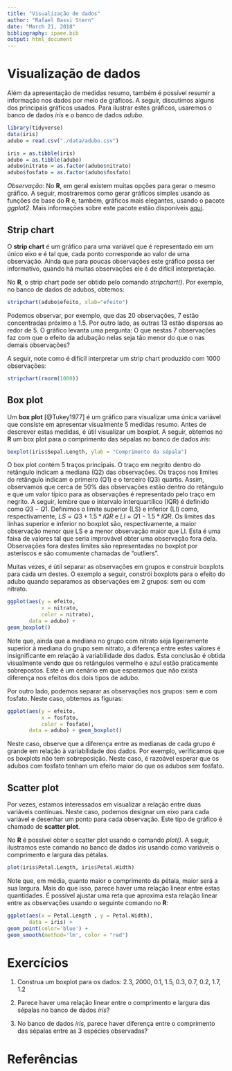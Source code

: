 ```yaml
---
title: "Visualização de dados"
author: "Rafael Bassi Stern"
date: "March 21, 2018"
bibliography: ipaee.bib
output: html_document
---
```


# Visualização de dados

Além da apresentação de medidas resumo,
também é possível resumir a informação
nos dados por meio de gráficos.
A seguir, discutimos alguns dos
principais gráficos usados.
Para ilustrar estes gráficos,
usaremos o banco de dados *iris* e
o banco de dados *adubo*.

```r
library(tidyverse)
data(iris)
adubo = read.csv("./data/adubo.csv")

iris = as.tibble(iris)
adubo = as.tibble(adubo)
adubo$nitrato = as.factor(adubo$nitrato)
adubo$fosfato = as.factor(adubo$fosfato)
```

*Observação*: No **R**, em geral
existem muitas opções para
gerar o mesmo gráfico. A seguir,
mostraremos como gerar gráficos simples
usando as funções de base do **R** e,
também, gráficos mais elegantes,
usando o pacote *ggplot2*.
Mais informações sobre este pacote estão
disponíveis [aqui](http://material.curso-r.com/ggplot/).

## Strip chart

O **strip chart** é um gráfico para uma variável
que é representado em um único eixo e é tal que,
cada ponto corresponde ao valor de uma observação.
Ainda que para poucas observações este gráfico
possa ser informativo, quando 
há muitas observações ele é de difícil interpretação.

No **R**, o strip chart pode ser obtido
pelo comando *stripchart()*.
Por exemplo, no banco de dados de adubos, obtemos:

```r
stripchart(adubo$efeito, xlab="efeito")
```

Podemos observar, por exemplo, que
das 20 observações, 
7 estão concentradas próximo a 1.5.
Por outro lado, as outras 13 estão 
dispersas ao redor de 5.
O gráfico levanta uma pergunta:
O que nestas 7 observações faz com
que o efeito da adubação nelas
seja tão menor do que 
o nas demais observações?

A seguir, note como é difícil
interpretar um strip chart produzido
com 1000 observações:

```r
stripchart(rnorm(1000))
```

## Box plot

Um **box plot** [@Tukey1977] é 
um gráfico para visualizar 
uma única variável que
consiste em apresentar visualmente
5 medidas resumo.
Antes de descrever estas medidas,
é útil visualizar um boxplot.
A seguir, obtemos no **R** um
box plot para o comprimento das
sépalas no banco de dados *iris*:

```r
boxplot(iris$Sepal.Length, ylab = "Comprimento da sépala")
```

O box plot contém 5 traços principais.
O traço em negrito dentro do retângulo indicam
a mediana (Q2) das observações.
Os traços nos limites do retângulo indicam
o primeiro (Q1) e o terceiro (Q3) quartis.
Assim, observamos que cerca de 50\%
das observações estão dentro do retângulo e
que um valor típico para as observações é
representado pelo traço em negrito.
A seguir, lembre que o intervalo interquartílico
(IQR) é definido como $Q3-Q1$.
Definimos o limite superior (LS) e inferior (LI) como,
respectivamente, $LS=Q3+1.5*IQR$ e $LI=Q1-1.5*IQR$.
Os limites das linhas superior e inferior no boxplot
são, respectivamente, a maior observação menor que LS e
a menor observação maior que LI.
Esta é uma faixa de valores tal que seria improvável
obter uma observação fora dela.
Observações fora destes limites são representadas
no boxplot por asteriscos e são comumente chamadas de
"outliers".

Muitas vezes, é útil separar as observações em grupos e 
construir boxplots para cada um destes.
O exemplo a seguir, constrói boxplots para
o efeito do adubo quando separamos as observações
em 2 grupos: sem ou com nitrato.

```r
ggplot(aes(y = efeito, 
           x = nitrato, 
           color = nitrato), 
       data = adubo) + 
geom_boxplot()
```

Note que, ainda que a mediana no grupo com
nitrato seja ligeiramente superior à mediana
do grupo sem nitrato, a diferença entre 
estes valores é insignificante em relação
à variabilidade dos dados.
Esta conclusão é obtida visualmente vendo que
os retângulos vermelho e azul estão praticamente sobrepostos.
Este é um cenário em que esperamos que
não exista diferença nos efeitos dos
dois tipos de adubo.

Por outro lado, podemos separar as
observações nos grupos: sem e com fosfato.
Neste caso, obtemos as figuras:

```r
ggplot(aes(y = efeito, 
           x = fosfato,
           color = fosfato), 
       data = adubo) + geom_boxplot()
```

Neste caso, observe que a diferença entre
as medianas de cada grupo é grande em
relação à variabilidade dos dados.
Por exemplo, verificamos que 
os boxplots não tem sobreposição.
Neste caso, é razoável esperar que
os adubos com fosfato tenham um efeito maior
do que os adubos sem fosfato.

## Scatter plot

Por vezes, estamos interessados em
visualizar a relação entre duas variáveis contínuas.
Neste caso, podemos designar um eixo para cada variável
e desenhar um ponto para cada observação.
Este tipo de gráfico é chamado de **scatter plot**.

No **R** é possível obter o scatter plot
usando o comando *plot()*.
A seguir, ilustramos este comando no
banco de dados *iris* usando como variáveis
o comprimento e largura das pétalas.

```r
plot(iris$Petal.Length, iris$Petal.Width)
```

Note que, em média,
quanto maior o comprimento da pétala,
maior será a sua largura.
Mais do que isso, parece haver
uma relação linear entre estas quantidades.
É possível ajustar uma reta que aproxima
esta relação linear entre as observações
usando o seguinte comando no **R**:

```r
ggplot(aes(x = Petal.Length , y = Petal.Width),
       data = iris) +
geom_point(color='blue') +
geom_smooth(method='lm', color = "red")
```

# Exercícios

1. Construa um boxplot para os dados: 
2.3, 2000, 0.1, 1.5, 0.3, 0.7, 0.2, 1.7, 1.2

2. Parece haver uma relação linear entre o
comprimento e largura das sépalas
no banco de dados *iris*? 

3. No banco de dados *iris*, parece
haver diferença entre o comprimento das sépalas
entre as 3 espécies observadas?

# Referências 
